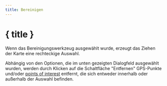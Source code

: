 ```yaml
---
title: Bereinigen
---
```


<script>
</script>

# <SquareDashedMousePointer size="24" class="inline-block" style="margin-bottom: 5px" /> { title }

Wenn das Bereinigungswerkzeug ausgewählt wurde, erzeugt das Ziehen der Karte eine rechteckige Auswahl.

Abhängig von den Optionen, die im unten gezeigten Dialogfeld ausgewählt wurden, werden durch Klicken auf die Schaltfläche "Entfernen" GPS-Punkte und/oder [points of interest](../gpx) entfernt, die sich entweder innerhalb oder außerhalb der Auswahl befinden.

<div class="flex flex-row justify-center">
    <Clean class="text-foreground p-3 border rounded-md shadow-lg" />
</div>
